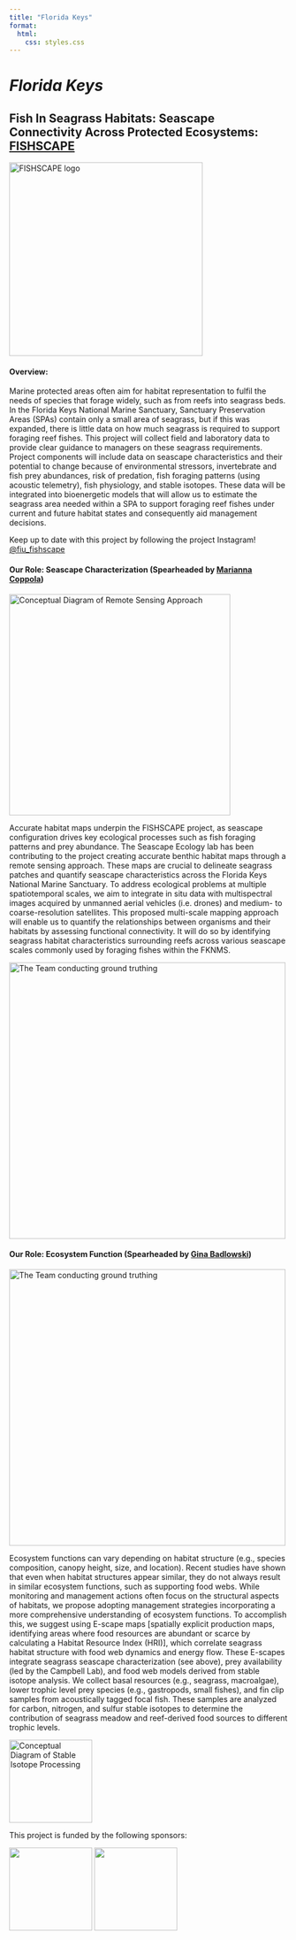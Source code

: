 ```yaml
---
title: "Florida Keys" 
format:
  html:
    css: styles.css
---
```


```{=html}
<div class="FISHSCAPE-header">
    <div class="fishscape-text">
        <h1><i>Florida Keys</i></h1>
    </div>
</div>

<div class ="centered-content">
<h2>Fish In Seagrass Habitats: Seascape Connectivity Across Protected Ecosystems: <a href="https://environment.fiu.edu/what-we-study/projects/fishscape/">FISHSCAPE</a></h2>
  <img src="images/Fishscape_Logo.jpg" alt="FISHSCAPE logo" height="350" id="Fishscape"/>
  <h4>Overview:</h4>
  <p>Marine protected areas often aim for habitat representation to fulfil the needs of species that forage widely, such as from reefs into seagrass beds. In the Florida Keys National Marine Sanctuary, Sanctuary Preservation Areas (SPAs) contain only a small area of seagrass, but if this was expanded, there is little data on how much seagrass is required to support foraging reef fishes. This project will collect field and laboratory data to provide clear guidance to managers on these seagrass requirements. Project components will include data on seascape characteristics and their potential to change because of environmental stressors, invertebrate and fish prey abundances, risk of predation, fish foraging patterns (using acoustic telemetry), fish physiology, and stable isotopes. These data will be integrated into bioenergetic models that will allow us to estimate the seagrass area needed within a SPA to support foraging reef fishes under current and future habitat states and consequently aid management decisions.</p>
  <p>Keep up to date with this project by following the project Instagram! <a href="https://www.instagram.com/fiu_fishscape/?locale=English&hl=am-et">@fiu_fishscape</a></p>
</div>  

<div class="centered-content">
  <h4>Our Role: Seascape Characterization (Spearheaded by <a href="our_lab.qmd#gina-badlowski">Marianna Coppola</a>)</h4>
  <img src="images/drones.png" alt="Conceptual Diagram of Remote Sensing Approach" height="400" id="drones"/>
  
  <p>Accurate habitat maps underpin the FISHSCAPE project, as seascape configuration drives key ecological processes such as fish foraging patterns and prey abundance. The Seascape Ecology lab has been contributing to the project creating accurate benthic habitat maps through a remote sensing approach. These maps are crucial to delineate seagrass patches and quantify seascape characteristics across the Florida Keys National Marine Sanctuary. To address ecological problems at multiple spatiotemporal scales, we aim to integrate in situ data with multispectral images acquired by unmanned aerial vehicles (i.e. drones) and medium- to coarse-resolution satellites. This proposed multi-scale mapping approach will enable us to quantify the relationships between organisms and their habitats by assessing functional connectivity. It will do so by identifying seagrass habitat characteristics surrounding reefs across various seascape scales commonly used by foraging fishes within the FKNMS.</p>
  <img src="images/divers_down_fishscape.jpg" alt="The Team conducting ground truthing" height="500" id="fishscape2"/>
</div>


<div class="centered-content">
  <h4>Our Role: Ecosystem Function (Spearheaded by <a href="our_lab.qmd#nicolas-rivas">Gina Badlowski</a>)</h4>
  <img src="images/SAV_Survey.jpg" alt="The Team conducting ground truthing" height="500" id="fishscape3"/><p>Ecosystem functions can vary depending on habitat structure (e.g., species composition, canopy height, size, and location). Recent studies have shown that even when habitat structures appear similar, they do not always result in similar ecosystem functions, such as supporting food webs. While monitoring and management actions often focus on the structural aspects of habitats, we propose adopting management strategies incorporating a more comprehensive understanding of ecosystem functions. To accomplish this, we suggest using E-scape maps [spatially explicit production maps, identifying areas where food resources are abundant or scarce by calculating a Habitat Resource Index (HRI)], which correlate seagrass habitat structure with food web dynamics and energy flow. These E-scapes integrate seagrass seascape characterization (see above), prey availability (led by the Campbell Lab), and food web models derived from stable isotope analysis. We collect basal resources (e.g., seagrass, macroalgae), lower trophic level prey species (e.g., gastropods, small fishes), and fin clip samples from acoustically tagged focal fish. These samples are analyzed for carbon, nitrogen, and sulfur stable isotopes to determine the contribution of seagrass meadow and reef-derived food sources to different trophic levels.</p>
  <img src="images/stable_isotope.png" alt="Conceptual Diagram of Stable Isotope Processing" height="150" id="stable-isotope"/>
</div>

<div class="centered-content">
    <div class="centered-text">
    <p>This project is funded by the following sponsors:</p>
    </div>
<img src="images/SFC_CESU_logo.png" height="150" id="fishscape-funding1"/>
<img src="images/nccos_logofile.jpg" height="150" id="fishscape-funding1"/>
</div>
```
